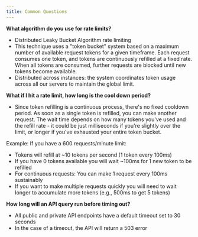 ```yaml
---
title: Common Questions 
---
```


**What algorithm do you use for rate limits?**

* Distributed Leaky Bucket Algorithm rate limiting
* This technique uses a "token bucket" system based on a maximum number of available request tokens for a given timeframe. Each request consumes one token, and tokens are continuously refilled at a fixed rate. When all tokens are consumed, further requests are blocked until new tokens become available.
* Distributed across instances: the system coordinates token usage across all our servers to maintain the global limit.

**What if I hit a rate limit, how long is the cool down period?**

* Since token refilling is a continuous process, there's no fixed cooldown period. As soon as a single token is refilled, you can make another request. The wait time depends on how many tokens you've used and the refill rate - it could be just milliseconds if you're slightly over the limit, or longer if you've exhausted your entire token bucket.

Example: If you have a 600 requests/minute limit:
- Tokens will refill at ~10 tokens per second (1 token every 100ms)
- If you have 0 tokens available you will wait ~100ms for 1 new token to be refilled
- For continuous requests: You can make 1 request every 100ms sustainably
- If you want to make multiple requests quickly you will need to wait longer to accumulate more tokens (e.g., 500ms to get 5 tokens)

**How long will an API query run before timing out?**

* All public and private API endpoints have a default timeout set to 30 seconds
* In the case of a timeout, the API will return a 503 error
